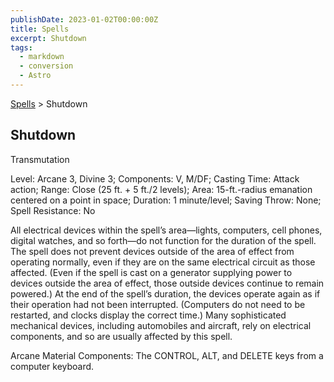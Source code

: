 ```yaml
---
publishDate: 2023-01-02T00:00:00Z
title: Spells
excerpt: Shutdown
tags:
  - markdown
  - conversion
  - Astro
---
```


[Spells](arcana-d20-srd-spells-index) > Shutdown

## Shutdown

Transmutation

Level: Arcane 3, Divine 3; Components: V, M/DF; Casting Time: Attack action;
Range: Close (25 ft. + 5 ft./2 levels); Area: 15-ft.-radius emanation centered
on a point in space; Duration: 1 minute/level; Saving Throw: None; Spell
Resistance: No

All electrical devices within the spell’s area—lights, computers, cell phones,
digital watches, and so forth—do not function for the duration of the spell.
The spell does not prevent devices outside of the area of effect from
operating normally, even if they are on the same electrical circuit as those
affected. (Even if the spell is cast on a generator supplying power to devices
outside the area of effect, those outside devices continue to remain powered.)
At the end of the spell’s duration, the devices operate again as if their
operation had not been interrupted. (Computers do not need to be restarted,
and clocks display the correct time.) Many sophisticated mechanical devices,
including automobiles and aircraft, rely on electrical components, and so are
usually affected by this spell.

Arcane Material Components: The CONTROL, ALT, and DELETE keys from a computer
keyboard.

